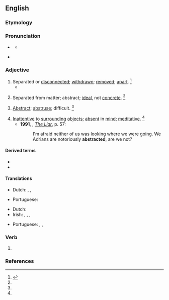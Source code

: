 ==English==

===Etymology===
{{suffix|en|abstract|ed}}

===Pronunciation===
* {{a|RP}} {{IPA|en|/əb.ˈstɹæk.tɪd/}}
** {{audio|en|LL-Q1860 (eng)-Vealhurl-abstracted.wav|Audio (UK)}}
* {{a|US}} {{IPA|en|/əb.ˈstɹæk.tɪd/|/æb.ˈstɹæk.tɪd/}}

===Adjective===
{{en-adj}}

# Separated or [[disconnected]]; [[withdrawn]]; [[remove]]d; [[apart]]. {{defdate|First attested in the mid 16<sup>th</sup> century.}}<ref name=SOED>{{R:SOED5|page=10}}</ref>
#* {{quote-book|en|passage=The evil '''abstracted''' stood from his own evil.|author=Milton}}
# {{lb|en|now|rare}} Separated from matter; abstract; [[ideal]], not [[concrete]]. {{defdate|First attested in the early 17<sup>th</sup> century.}}<ref name=SOED/>
# {{lb|en|now|rare}} [[abstract|Abstract]]; [[abstruse]]; difficult. {{defdate|First attested in the early 17<sup>th</sup> century.}}<ref name=SOED/>
# [[inattentive|Inattentive]] to [[surround]]ing [[object]]s; [[absent]] in [[mind]]; [[meditative]]. {{defdate|First attested in the early 17<sup>th</sup> century.}}<ref name=SOED/>
#* '''1991''', {{w|Stephen Fry}}, ''[[:w:The Liar (novel)|The Liar]]'', p. 57:
#*: I'm afraid neither of us was looking where we were going. We Adrians are notoriously '''abstracted''', are we not?
#: {{ux|en|...an '''abstracted''' scholar...}}

====Derived terms====
* {{l|en|abstractedly}}
* {{l|en|abstractedness}}

====Translations====
{{trans-top|separated or disconnected}}
* Dutch: {{t+|nl|absent}}, {{t+|nl|afwezig}}, {{t|nl|in gedachten verdiept}}
{{trans-mid}}
* Portuguese: {{t+|pt|abstraído}}
{{trans-bottom}}

{{trans-top|inattentive to surrounding objects}}
* Dutch: {{t+|nl|verstrooid}}
* Irish: {{t|ga|aislingeach}}, {{t|ga|brionglóideach}}, {{t|ga|neamhairdiúil}}, {{t|ga|seachránach}}
{{trans-mid}}
* Portuguese: {{t+|pt|abstraído}}, {{t+|pt|absorto}}, {{t+|pt|distraído}}
{{trans-bottom}}

===Verb===
{{head|en|verb form}}

# {{en-past of|abstract}}

===References===
<references/>